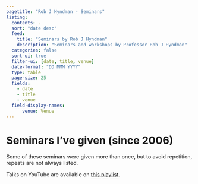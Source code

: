```yaml
---
pagetitle: "Rob J Hyndman - Seminars"
listing:
  contents: .
  sort: "date desc"
  feed:
    title: "Seminars by Rob J Hyndman"
    description: "Seminars and workshops by Professor Rob J Hyndman"
  categories: false
  sort-ui: true
  filter-ui: [date, title, venue]
  date-format: "DD MMM YYYY"
  type: table
  page-size: 25
  fields:
    - date
    - title
    - venue
  field-display-names:
      venue: Venue
---
```


# Seminars I've given (since 2006)

Some of these seminars were given more than once, but to avoid repetition, repeats are not always listed.

Talks on YouTube are available on [this playlist](https://www.youtube.com/playlist?list=PL12D676032C3A6B70).

